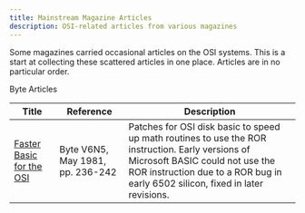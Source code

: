 ```yaml
---
title: Mainstream Magazine Articles
description: OSI-related articles from various magazines
---
```


Some magazines carried occasional articles on the OSI systems. This is a start
at collecting these scattered articles in one place. Articles are in no
particular order.

Byte Articles

| Title | Reference | Description |
|-------|-----------|-------------|
| [Faster Basic for the OSI](/articles/Faster_Basic_for_the_OSI.pdf) | Byte V6N5, May 1981, pp. 236-242 | Patches for OSI disk basic to speed up math routines to use the ROR instruction. Early versions of Microsoft BASIC could not use the ROR instruction due to a ROR bug in early 6502 silicon, fixed in later revisions. |
